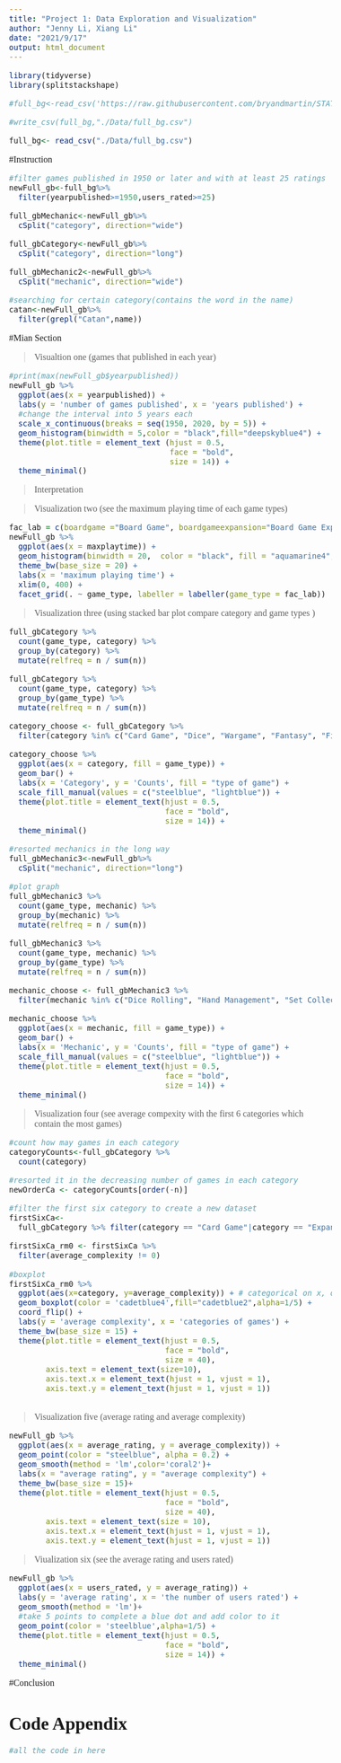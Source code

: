 ```yaml
---
title: "Project 1: Data Exploration and Visualization"
author: "Jenny Li, Xiang Li"
date: "2021/9/17"
output: html_document
---
```


<!--- Begin styling code. --->
<style type="text/css">
/* Whole document: */
body{
  font-family: "Palatino Linotype", "Book Antiqua", Palatino, serif;
  font-size: 12pt;
}
h1.title {
  font-size: 38px;
  text-align: center;
}
h4.author {
  font-size: 18px;
  text-align: center;
}
h4.date {
  font-size: 18px;
  text-align: center;
}
</style>
<!--- End styling code. --->
```r
library(tidyverse)
library(splitstackshape)
```


```r
#full_bg<-read_csv('https://raw.githubusercontent.com/bryandmartin/STAT155/master/docs/Projects/project1_bgdataviz/boa#rd_game_raw.csv')

#write_csv(full_bg,"./Data/full_bg.csv")

full_bg<- read_csv("./Data/full_bg.csv")
```
#Instruction

```r
#filter games published in 1950 or later and with at least 25 ratings
newFull_gb<-full_bg%>%
  filter(yearpublished>=1950,users_rated>=25)

full_gbMechanic<-newFull_gb%>%
  cSplit("category", direction="wide")

full_gbCategory<-newFull_gb%>%
  cSplit("category", direction="long")

full_gbMechanic2<-newFull_gb%>%
  cSplit("mechanic", direction="wide")

#searching for certain category(contains the word in the name)
catan<-newFull_gb%>%
  filter(grepl("Catan",name))
```


#Mian Section

>Visualtion one (games that published in each year)

```r
#print(max(newFull_gb$yearpublished))
newFull_gb %>%
  ggplot(aes(x = yearpublished)) +
  labs(y = 'number of games published', x = 'years published') +
  #change the interval into 5 years each
  scale_x_continuous(breaks = seq(1950, 2020, by = 5)) +
  geom_histogram(binwidth = 5,color = "black",fill="deepskyblue4") +
  theme(plot.title = element_text (hjust = 0.5,
                                   face = "bold",
                                   size = 14)) +
  theme_minimal()
```
> Interpretation


>Visualization two (see the maximum playing time of each game types)

```r
fac_lab = c(boardgame ="Board Game", boardgameexpansion="Board Game Expansion")
newFull_gb %>%
  ggplot(aes(x = maxplaytime)) +
  geom_histogram(binwidth = 20,  color = "black", fill = "aquamarine4", position = "identity") + 
  theme_bw(base_size = 20) +
  labs(x = 'maximum playing time') + 
  xlim(0, 400) +
  facet_grid(. ~ game_type, labeller = labeller(game_type = fac_lab))
```

>Visualization three (using stacked bar plot compare category and game types )

```r
full_gbCategory %>%
  count(game_type, category) %>%
  group_by(category) %>%
  mutate(relfreq = n / sum(n)) 

full_gbCategory %>%
  count(game_type, category) %>%
  group_by(game_type) %>%
  mutate(relfreq = n / sum(n)) 

category_choose <- full_gbCategory %>%
  filter(category %in% c("Card Game", "Dice", "Wargame", "Fantasy", "Fighting", "Science Fiction"))

category_choose %>%
  ggplot(aes(x = category, fill = game_type)) + 
  geom_bar() + 
  labs(x = 'Category', y = 'Counts', fill = "type of game") + 
  scale_fill_manual(values = c("steelblue", "lightblue")) + 
  theme(plot.title = element_text(hjust = 0.5,
                                  face = "bold",
                                  size = 14)) +
  theme_minimal()
```

```r
#resorted mechanics in the long way
full_gbMechanic3<-newFull_gb%>%
  cSplit("mechanic", direction="long")

#plot graph
full_gbMechanic3 %>%
  count(game_type, mechanic) %>%
  group_by(mechanic) %>%
  mutate(relfreq = n / sum(n)) 

full_gbMechanic3 %>%
  count(game_type, mechanic) %>%
  group_by(game_type) %>%
  mutate(relfreq = n / sum(n)) 

mechanic_choose <- full_gbMechanic3 %>%
  filter(mechanic %in% c("Dice Rolling", "Hand Management", "Set Collection", "Modular Board", "Variable Player Powers", "Hex-and-Counter"))

mechanic_choose %>%
  ggplot(aes(x = mechanic, fill = game_type)) + 
  geom_bar() + 
  labs(x = 'Mechanic', y = 'Counts', fill = "type of game") + 
  scale_fill_manual(values = c("steelblue", "lightblue")) + 
  theme(plot.title = element_text(hjust = 0.5,
                                  face = "bold",
                                  size = 14)) +
  theme_minimal()
```

>Visualization four (see average compexity with the first 6 categories which contain the most games)

```r
#count how may games in each category
categoryCounts<-full_gbCategory %>%
  count(category)

#resorted it in the decreasing number of games in each category
newOrderCa <- categoryCounts[order(-n)]

#filter the first six category to create a new dataset
firstSixCa<-
  full_gbCategory %>% filter(category == "Card Game"|category == "Expansion for Base-game"|category == "Wargame"|category == "Fantasy"|category == "Fantasy"|category == "Fighting"|category == "Science Fiction")

firstSixCa_rm0 <- firstSixCa %>%
  filter(average_complexity != 0)
  
#boxplot
firstSixCa_rm0 %>%
  ggplot(aes(x=category, y=average_complexity)) + # categorical on x, quantitative on y
  geom_boxplot(color = 'cadetblue4',fill="cadetblue2",alpha=1/5) +
  coord_flip() +
  labs(y = 'average complexity', x = 'categories of games') +
  theme_bw(base_size = 15) +
  theme(plot.title = element_text(hjust = 0.5,
                                  face = "bold",
                                  size = 40),
        axis.text = element_text(size=10),
        axis.text.x = element_text(hjust = 1, vjust = 1),
        axis.text.y = element_text(hjust = 1, vjust = 1))
        
```

>Visualization five (average rating and average complexity)

```r
newFull_gb %>%
  ggplot(aes(x = average_rating, y = average_complexity)) +
  geom_point(color = "steelblue", alpha = 0.2) +
  geom_smooth(method = 'lm',color='coral2')+
  labs(x = "average rating", y = "average complexity") +
  theme_bw(base_size = 15)+
  theme(plot.title = element_text(hjust = 0.5,
                                  face = "bold",
                                  size = 40),
        axis.text = element_text(size = 10),
        axis.text.x = element_text(hjust = 1, vjust = 1),
        axis.text.y = element_text(hjust = 1, vjust = 1))
```

>Viualization six (see the average rating and users rated)

```r
newFull_gb %>%
  ggplot(aes(x = users_rated, y = average_rating)) +
  labs(y = 'average rating', x = 'the number of users rated') +
  geom_smooth(method = 'lm')+
  #take 5 points to complete a blue dot and add color to it
  geom_point(color = 'steelblue',alpha=1/5) +
  theme(plot.title = element_text(hjust = 0.5,
                                  face = "bold",
                                  size = 14)) +
  theme_minimal() 
```


#Conclusion

# Code Appendix
```r
#all the code in here
```

